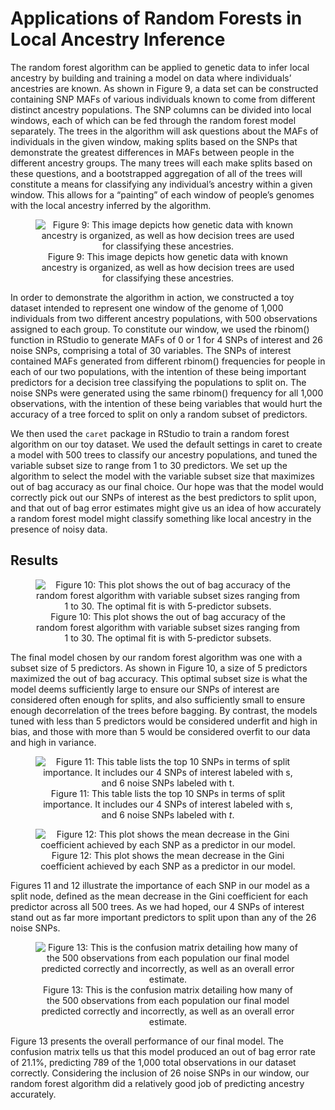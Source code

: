 # Applications of Random Forests in Local Ancestry Inference

The random forest algorithm can be applied to genetic data to infer local ancestry by building and training a model on data where individuals’ ancestries are known. As shown in Figure 9, a data set can be constructed containing SNP MAFs of various individuals known to come from different distinct ancestry populations. The SNP columns can be divided into local windows, each of which can be fed through the random forest model separately. The trees in the algorithm will ask questions about the MAFs of individuals in the given window, making splits based on the SNPs that demonstrate the greatest differences in MAFs between people in the different ancestry groups. The many trees will each make splits based on these questions, and a bootstrapped aggregation of all of the trees will constitute a means for classifying any individual’s ancestry within a given window. This allows for a “painting” of each window of people’s genomes with the local ancestry inferred by the algorithm. 

<center>

![Figure 9: This image depicts how genetic data with known ancestry is organized, as well as how decision trees are used for classifying these ancestries.](/Users/brianlee/Dropbox/My Mac (Brian’s MacBook Pro)/Desktop/2022 FALL/STAT 494/GWAS_rf/figures/fig9.png)

</center>

In order to demonstrate the algorithm in action, we constructed a toy dataset intended to represent one window of the genome of 1,000 individuals from two different ancestry populations, with 500 observations assigned to each group. To constitute our window, we used the rbinom() function in RStudio to generate MAFs of 0 or 1 for 4 SNPs of interest and 26 noise SNPs, comprising a total of 30 variables. The SNPs of interest contained MAFs generated from different rbinom() frequencies for people in each of our two populations, with the intention of these being important predictors for a decision tree classifying the populations to split on. The noise SNPs were generated using the same rbinom() frequency for all 1,000 observations, with the intention of these being variables that would hurt the accuracy of a tree forced to split on only a random subset of predictors. 

We then used the `caret` package in RStudio to train a random forest algorithm on our toy dataset. We used the default settings in caret to create a model with 500 trees to classify our ancestry populations, and tuned the variable subset size to range from 1 to 30 predictors. We set up the algorithm to select the model with the variable subset size that maximizes out of bag accuracy as our final choice. Our hope was that the model would correctly pick out our SNPs of interest as the best predictors to split upon, and that out of bag error estimates might give us an idea of how accurately a random forest model might classify something like local ancestry in the presence of noisy data.

## Results

<center>

![Figure 10: This plot shows the out of bag accuracy of the random forest algorithm with variable subset sizes ranging from 1 to 30. The optimal fit is with 5-predictor subsets.](/Users/brianlee/Dropbox/My Mac (Brian’s MacBook Pro)/Desktop/2022 FALL/STAT 494/GWAS_rf/figures/fig10.png)

</center>

The final model chosen by our random forest algorithm was one with a subset size of 5 predictors. As shown in Figure 10, a size of 5 predictors maximized the out of bag accuracy. This optimal subset size is what the model deems sufficiently large to ensure our SNPs of interest are considered often enough for splits, and also sufficiently small to ensure enough decorrelation of the trees before bagging. By contrast, the models tuned with less than 5 predictors would be considered underfit and high in bias, and those with more than 5 would be considered overfit to our data and high in variance. 


<center>

![Figure 11: This table lists the top 10 SNPs in terms of split importance. It includes our 4 SNPs of interest labeled with s, and 6 noise SNPs labeled with *t*.](/Users/brianlee/Dropbox/My Mac (Brian’s MacBook Pro)/Desktop/2022 FALL/STAT 494/GWAS_rf/figures/fig11.png)

</center>

<center>

![Figure 12: This plot shows the mean decrease in the Gini coefficient achieved by each SNP as a predictor in our model.](/Users/brianlee/Dropbox/My Mac (Brian’s MacBook Pro)/Desktop/2022 FALL/STAT 494/GWAS_rf/figures/fig12.png)

</center>

Figures 11 and 12 illustrate the importance of each SNP in our model as a split node, defined as the mean decrease in the Gini coefficient for each predictor across all 500 trees. As we had hoped, our 4 SNPs of interest stand out as far more important predictors to split upon than any of the 26 noise SNPs. 

<center>

![Figure 13: This is the confusion matrix detailing how many of the 500 observations from each population our final model predicted correctly and incorrectly, as well as an overall error estimate.](/Users/brianlee/Dropbox/My Mac (Brian’s MacBook Pro)/Desktop/2022 FALL/STAT 494/GWAS_rf/figures/fig13.png)

</center>

Figure 13  presents the overall performance of our final model. The confusion matrix tells us that this model produced an out of bag error rate of 21.1%, predicting 789 of the 1,000 total observations in our dataset correctly. Considering the inclusion of 26 noise SNPs in our window, our random forest algorithm did a relatively good job of predicting ancestry accurately. 

